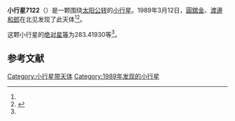 {{Infobox planet
| bgcolour = #FFFFC0
| name = 7122 Iwasaki
| symbol = 
| image = 
| caption = 
| discovery = yes
| discovery_ref = 
| discoverer = [[圓舘金|圓舘金]]、[[渡邊和郎|渡邊和郎]]
| discovery_site = [[北见|北见]] 
| discovered = 1989年3月12日
| designations = yes
| mp_name = 
| named_after = 
| alt_names = 1989 EN2/ 1983 NQ / 1992 CC2
| mp_category = [[主带小行星|主带小行星]]
| orbit_ref = <ref name="a">[http://ssd.jpl.nasa.gov/sbdb.cgi?sstr=7122 7122 Iwasaki] {{Wayback|url=http://ssd.jpl.nasa.gov/sbdb.cgi?sstr=7122 |date=20201124023217 }}，小行星數據庫瀏覽器（JPL Small-Body Database Browser）－[[美国国家航空航天局|美国国家航空航天局]]喷气推进实验室</ref>
| epoch = 2456400.5 (2013年4月18日更新)
| aphelion = {{convert|2.5868853|AU|km|3|abbr=on|lk=out}}
| perihelion = {{convert|1.7818561|AU|km|3|abbr=on}}
| semimajor = {{convert|2.1843707|AU|km|3|abbr=on}}
| eccentricity = 0.1842703
| period = 1179.201287 [[日|日]]<br />3.23[[儒略年|儒略年]]
| avg_speed = 
| inclination = 1.62293
| asc_node = 342.57483
| mean_anomaly = 
| arg_peri = 283.41930
| satellites = 
| physical_characteristics = yes
| dimensions = 
| mass = 
| density = 
| surface_grav = 
| escape_velocity = 
| sidereal_day = 
| axial_tilt = 
| pole_ecliptic_lat = 
| pole_ecliptic_lon = 
| albedo = 
| temperatures= 
| temp_name1 = 
| mean_temp_1 = 
| max_temp_1 = 
| temp_name2 = 
| max_temp_2 = 
| spectral_type = 
| abs_magnitude = 283.41930
}}

'''小行星7122'''（{{lang-en|7122 Iwasaki}}）是一颗围绕[[太阳|太阳]][[公转|公转]]的[[小行星|小行星]]。1989年3月12日，[[圓舘金|圓舘金]]、[[渡邊和郎|渡邊和郎]]在北见发现了此天体<ref name="a" /><ref>{{cite news|title=小行星列表|url=http://cfa-www.harvard.edu/iau/lists/NumberedMPs.txt|accessdate=2013-07-08|newspaper=哈佛大学|archive-date=2008-05-17|archive-url=https://web.archive.org/web/20080517010638/http://cfa-www.harvard.edu/iau/lists/NumberedMPs.txt|dead-url=no}}</ref>。

这颗小行星的[[绝对星等|绝对星等]]为283.41930等<ref name="a" />。

==参考文献==
{{reflist}}
{{Minor Planet Number|[[小行星7121|小行星7121]]|[[小行星7123|小行星7123]]}}

{{小天体}}

[[Category:小行星带天体|Category:小行星带天体]]
[[Category:1989年发现的小行星|Category:1989年发现的小行星]]


{{asteroid-stub}}